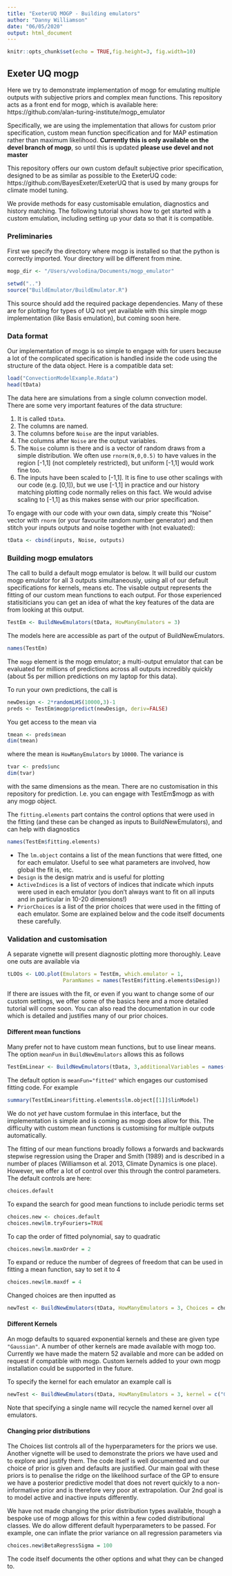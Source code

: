 ```yaml
---
title: "ExeterUQ MOGP - Building emulators"
author: "Danny Williamson"
date: "06/05/2020"
output: html_document
---
```


```r
knitr::opts_chunk$set(echo = TRUE,fig.height=3, fig.width=10)
```

## Exeter UQ mogp

Here we try to demonstrate implementation of mogp for emulating multiple outputs with subjective priors and complex mean functions. This repository acts as a front end for mogp, which is available here: https://github.com/alan-turing-institute/mogp_emulator

Specifically, we are using the implementation that allows for custom prior specification, custom mean function specification and for MAP estimation rather than maximum likelihood. **Currently this is only available on the devel branch of mogp**, so until this is updated **please use devel and not master**

This repository offers our own custom default subjective prior specification, designed to be as similar as possible to the ExeterUQ code: https://github.com/BayesExeter/ExeterUQ that is used by many groups for climate model tuning.

We provide methods for easy customisable emulation, diagnostics and history matching. The following tutorial shows how to get started with a custom emulation, including setting up your data so that it is compatible.

### Preliminaries

First we specify the directory where mogp is installed so that the python is correctly imported. Your directory will be different from mine.
```r
mogp_dir <- "/Users/vvolodina/Documents/mogp_emulator"
```

```r
setwd("..")
source("BuildEmulator/BuildEmulator.R")
```
This source should add the required package dependencies. Many of these are for plotting for types of UQ not yet available with this simple mogp implementation (like Basis emulation), but coming soon here.

### Data format

Our implementation of mogp is so simple to engage with for users because a lot of the complicated specification is handled inside the code using the structure of the data object. Here is a compatible data set:
```r
load("ConvectionModelExample.Rdata")
head(tData)
```
The data here are simulations from a single column convection model. There are some very important features of the data structure:

1. It is called ```tData```.
2. The columns are named.
3. The columns before ```Noise``` are the input variables.
4. The columns after ```Noise``` are the output variables.
5. The ```Noise``` column is there and is a vector of random draws from a simple distribution. We often use ```rnorm(N,0,0.5)``` to have values in the region [-1,1] (not completely restricted), but uniform [-1,1] would work fine too.
6. The inputs have been scaled to [-1,1]. It is fine to use other scalings with our code (e.g. [0,1]), but we use [-1,1] in practice and our history matching plotting code normally relies on this fact. We would advise scaling to [-1,1] as this makes sense with our prior specification.

To engage with our code with your own data, simply create this "Noise" vector with ```rnorm``` (or your favourite random number generator) and then stitch your inputs outputs and noise together with (not evaluated):
```r
tData <- cbind(inputs, Noise, outputs)
```
### Building mogp emulators
The call to build a default mogp emulator is below. It will build our custom mogp emulator for all 3 outputs simultaneously, using all of our default specifications for kernels, means etc. The visable output represents the fitting of our custom mean functions to each output. For those experienced statisiticians you can get an idea of what the key features of the data are from looking at this output.
```r
TestEm <- BuildNewEmulators(tData, HowManyEmulators = 3) 
```
 The models here are accessible as part of the output of BuildNewEmulators.
```r
names(TestEm)
```
The ```mogp``` element is the mogp emulator; a multi-output emulator that can be evaluated for millions of predictions across all outputs incredibly quickly (about 5s per million predictions on my laptop for this data). 

To run your own predictions, the call is
```r
newDesign <- 2*randomLHS(10000,3)-1
preds <- TestEm$mogp$predict(newDesign, deriv=FALSE)
```

You get access to the mean via
```r
tmean <- preds$mean
dim(tmean)
```
where the mean is ```HowManyEmulators``` by ```10000```. The variance is

```r
tvar <- preds$unc
dim(tvar)
```
with the same dimensions as the mean. There are no customisation in this repository for prediction. I.e. you can engage with TestEm$mogp as with any mogp object.

The ```fitting.elements``` part contains the control options that were used in the fitting (and these can be changed as inputs to BuildNewEmulators), and can help with diagnostics
```r
names(TestEm$fitting.elements)
```
- The ```lm.object``` contains a list of the mean functions that were fitted, one for each emulator. Useful to see what parameters are involved, how global the fit is, etc.
- ```Design``` is the design matrix and is useful for plotting
- ```ActiveIndices``` is a list of vectors of indices that indicate which inputs were used in each emulator (you don't always want to fit on all inputs and in particular in 10-20 dimensions!)
- ```PriorChoices``` is a list of the prior choices that were used in the fitting of each emulator. Some are explained below and the code itself documents these carefully.

### Validation and customisation

A separate vignette will present diagnostic plotting more thoroughly. Leave one outs are available via
```r
tLOOs <- LOO.plot(Emulators = TestEm, which.emulator = 1,
                  ParamNames = names(TestEm$fitting.elements$Design))
```

If there are issues with the fit, or even if you want to change some of our custom settings, we offer some of the basics here and a more detailed tutorial will come soon. You can also read the documentation in our code which is detailed and justifies many of our prior choices.

#### Different mean functions
Many prefer not to have custom mean functions, but to use linear means. The option ```meanFun``` in ```BuildNewEmulators``` allows this as follows
```r
TestEmLinear <- BuildNewEmulators(tData, 3,additionalVariables = names(tData)[1:3], meanFun = "linear")
```
The default option is ```meanFun="fitted"``` which engages our customised fitting code. For example

```r
summary(TestEmLinear$fitting.elements$lm.object[[1]]$linModel)
```

We do not *yet* have custom formulae in this interface, but the implementation is simple and is coming as mogp does allow for this. The difficulty with custom mean functions is customising for multiple outputs automatically.

The fitting of our mean functions broadly follows a forwards and backwards stepwise regression using the Draper and Smith (1989) and is described in a number of places (Williamson et al. 2013, Climate Dynamics is one place). However, we offer a lot of control over this through the control parameters.
The default controls are here:
```r
choices.default
```

To expand the search for good mean functions to include periodic terms set
```r
choices.new <- choices.default
choices.new$lm.tryFouriers=TRUE
```

To cap the order of fitted polynomial, say to quadratic
```r
choices.new$lm.maxOrder = 2
```

To expand or reduce the number of degrees of freedom that can be used in fitting a mean function, say to set it to 4
```r
choices.new$lm.maxdf = 4
```

Changed choices are then inputted as
```r
newTest <- BuildNewEmulators(tData, HowManyEmulators = 3, Choices = choices.new) 
```

#### Different Kernels

An mogp defaults to squared exponential kernels and these are given type ```"Gaussian"```. A number of other kernels are made available with mogp too. Currently we have made the matern 52 available and more can be added on request if compatible with mogp. Custom kernels added to your own mogp installation could be supported in the future.

To specify the kernel for each emulator an example call is
```r
newTest <- BuildNewEmulators(tData, HowManyEmulators = 3, kernel = c("Gaussian", "Gaussian", "Matern52")) 
```

Note that specifying a single name will recycle the named kernel over all emulators.

#### Changing prior distributions

The Choices list controls all of the hyperparameters for the priors we use. Another vignette will be used to demonstrate the priors we have used and to explore and justify them. The code itself is well documented and our choice of prior is given and defaults are justified. Our main goal with these priors is to penalise the ridge on the likelihood surface of the GP to ensure we have a posterior predictive model that does not revert quickly to a non-informative prior and is therefore very poor at extrapolation. Our 2nd goal is to model active and inactive inputs differently.

We have not made changing the prior distribution types available, though a bespoke use of mogp allows for this within a few coded distributional classes. We do allow different default hyperparameters to be passed. For example, one can inflate the prior variance on all regression parameters via
```r
choices.new$BetaRegressSigma = 100
```

The code itself documents the other options and what they can be changed to.